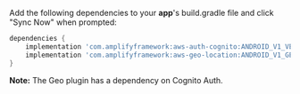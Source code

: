 Add the following dependencies to your **app**'s build.gradle file and click "Sync Now" when prompted:

```groovy
dependencies {
    implementation 'com.amplifyframework:aws-auth-cognito:ANDROID_V1_VERSION'
    implementation 'com.amplifyframework:aws-geo-location:ANDROID_V1_GEO_VERSION'
}
```

<Callout>

**Note:** The Geo plugin has a dependency on Cognito Auth.

</Callout>

